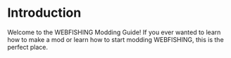 # Introduction

Welcome to the WEBFISHING Modding Guide!
If you ever wanted to learn how to make a mod or learn how to start modding WEBFISHING, this is the perfect place.